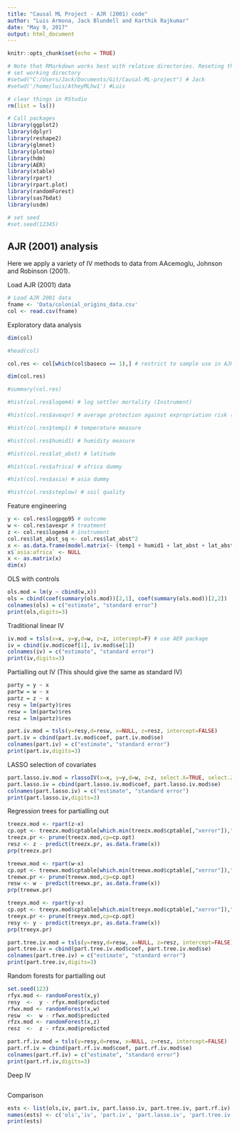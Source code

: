 ```yaml
---
title: "Causal ML Project - AJR (2001) code"
author: "Luis Armona, Jack Blundell and Karthik Rajkumar"
date: "May 9, 2017"
output: html_document
---
```


```r
knitr::opts_chunk$set(echo = TRUE)

# Note that RMarkdown works best with relative directories. Reseting the directory in a chunk doesn't reset it for later chunks.
# set working directory
#setwd("C:/Users/Jack/Documents/Git/Causal-ML-project") # Jack
#setwd('/home/luis/AtheyMLhw1') #Luis

# clear things in RStudio
rm(list = ls())

# Call packages
library(ggplot2)
library(dplyr)
library(reshape2)
library(glmnet)
library(plotmo)
library(hdm)
library(AER)
library(xtable)
library(rpart)
library(rpart.plot)
library(randomForest)
library(sas7bdat)
library(usdm)

# set seed
#set.seed(12345)

```

## AJR (2001) analysis

Here we apply a variety of IV methods to data from AAcemoglu, Johnson and Robinson (2001).

Load AJR (2001) data

```r

# Load AJR 2001 data
fname <- 'Data/colonial_origins_data.csv'
col <- read.csv(fname)

```

Exploratory data analysis

```r

dim(col)

#head(col)

col.res <- col[which(col$baseco == 1),] # restrict to sample use in AJR

dim(col.res)

#summary(col.res)

#hist(col.res$logem4) # log settler mortality (Instrument)

#hist(col.res$avexpr) # average protection against expropriation risk (Outcome)

#hist(col.res$temp1) # temperature measure

#hist(col.res$humid1) # humidity measure

#hist(col.res$lat_abst) # latitude

#hist(col.res$africa) # africa dummy

#hist(col.res$asia) # asia dummy

#hist(col.res$steplow) # soil quality
```

Feature engineering

```r

y <- col.res$logpgp95 # outcome
w <- col.res$avexpr # treatment
z <- col.res$logem4 # instrument
col.res$lat_abst_sq <- col.res$lat_abst^2
x <- as.data.frame(model.matrix(~ (temp1 + humid1 + lat_abst + lat_abst_sq + steplow + asia + africa)^2, data=col.res)) # include 2-way interactions. Make sure have variation in each.
x$`asia:africa` <- NULL
x <- as.matrix(x)
dim(x)
```

OLS with controls

```r

ols.mod = lm(y ~ cbind(w,x))
ols = cbind(coef(summary(ols.mod))[2,1], coef(summary(ols.mod))[2,2])
colnames(ols) = c("estimate", "standard error")
print(ols,digits=3)

```

Traditional linear IV

```r

iv.mod = tsls(x=x, y=y,d=w, z=z, intercept=F) # use AER package
iv = cbind(iv.mod$coef[1], iv.mod$se[1])
colnames(iv) = c("estimate", "standard error")
print(iv,digits=3)

```

Partialling out IV (This should give the same as standard IV)

```r

party = y ~ x
partw = w ~ x
partz = z ~ x
resy = lm(party)$res
resw = lm(partw)$res
resz = lm(partz)$res

part.iv.mod = tsls(y=resy,d=resw, x=NULL, z=resz, intercept=FALSE)
part.iv = cbind(part.iv.mod$coef, part.iv.mod$se)
colnames(part.iv) = c("estimate", "standard error")
print(part.iv,digits=3)

```

LASSO selection of covariates

```r

part.lasso.iv.mod = rlassoIV(x=x, y=y,d=w, z=z, select.X=TRUE, select.Z=FALSE) 
part.lasso.iv = cbind(part.lasso.iv.mod$coef, part.lasso.iv.mod$se)
colnames(part.lasso.iv) = c("estimate", "standard error")
print(part.lasso.iv,digits=3)

```

Regression trees for partialling out 

```r

treezx.mod <- rpart(z~x)
cp.opt <- treezx.mod$cptable[which.min(treezx.mod$cptable[,"xerror"]),"CP"]
treezx.pr <- prune(treezx.mod,cp=cp.opt)
resz <- z - predict(treezx.pr, as.data.frame(x))
prp(treezx.pr)

treewx.mod <- rpart(w~x)
cp.opt <- treewx.mod$cptable[which.min(treewx.mod$cptable[,"xerror"]),"CP"]
treewx.pr <- prune(treewx.mod,cp=cp.opt)
resw <- w - predict(treewx.pr, as.data.frame(x))
prp(treewx.pr)

treeyx.mod <- rpart(y~x)
cp.opt <- treeyx.mod$cptable[which.min(treeyx.mod$cptable[,"xerror"]),"CP"]
treeyx.pr <- prune(treeyx.mod,cp=cp.opt)
resy <- y - predict(treeyx.pr, as.data.frame(x))
prp(treeyx.pr)

part.tree.iv.mod = tsls(y=resy,d=resw, x=NULL, z=resz, intercept=FALSE)
part.tree.iv = cbind(part.tree.iv.mod$coef, part.tree.iv.mod$se)
colnames(part.tree.iv) = c("estimate", "standard error")
print(part.tree.iv,digits=3)


```

Random forests for partialling out 

```r

set.seed(123)
rfyx.mod <- randomForest(x,y)
resy  <-  y - rfyx.mod$predicted 
rfwx.mod <- randomForest(x,w)
resw  <-  w - rfwx.mod$predicted 
rfzx.mod <- randomForest(x,z)
resz  <-  z - rfzx.mod$predicted 

part.rf.iv.mod = tsls(y=resy,d=resw, x=NULL, z=resz, intercept=FALSE)
part.rf.iv = cbind(part.rf.iv.mod$coef, part.rf.iv.mod$se)
colnames(part.rf.iv) = c("estimate", "standard error")
print(part.rf.iv,digits=3)


```


Deep IV

```r


```


Comparison

```r

ests <- list(ols,iv, part.iv, part.lasso.iv, part.tree.iv, part.rf.iv)
names(ests) <- c('ols','iv', 'part.iv', 'part.lasso.iv', 'part.tree.iv', 'part.rf.iv')
print(ests)

```

